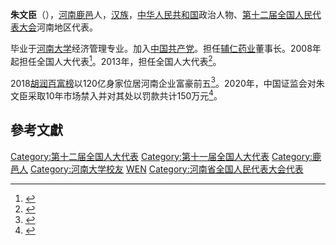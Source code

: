 {{Otheruses|other=名为朱文臣的其他人物|朱来远}}

'''朱文臣'''（{{bd|1966年||}}），[[河南|河南]][[鹿邑|鹿邑]]人，[[汉族|汉族]]，[[中华人民共和国|中华人民共和国]]政治人物、[[第十二届全国人民代表大会|第十二届全国人民代表大会]]河南地区代表。

毕业于[[河南大学|河南大学]]经济管理专业。加入[[中国共产党|中国共产党]]。担任[[辅仁药业|辅仁药业]]董事长。2008年起担任全国人大代表<ref>{{cite news|title=全国人大代表信息-朱文臣|url= http://210.82.31.1:8084/delegate/viewDelegate.action?dbid=111412|accessdate=2013-04-05|newspaper=全国人大网|archive-url=https://web.archive.org/web/20140502033330/http://www.npc.gov.cn/delegate/viewDelegate.action?dbid=111412|archive-date=2014-05-02|dead-url=yes}}</ref>。2013年，担任全国人大代表<ref>{{cite news|title=全国人大代表信息-朱文臣|url= http://210.82.31.1:8084/delegate/viewDelegate.action?dbid=121383|accessdate=2013-04-05|newspaper=全国人大网|archive-url=https://web.archive.org/web/20140502000630/http://www.npc.gov.cn/delegate/viewDelegate.action?dbid=121383|archive-date=2014-05-02|dead-url=yes}}</ref>。

2018[[胡润百富榜|胡润百富榜]]以120亿身家位居河南企业富豪前五<ref>{{Cite web|title=2018胡润百富榜出炉 29位河南企业家上榜--河南频道--人民网|url=http://henan.people.com.cn/n2/2018/1011/c351638-32142843.html|accessdate=2020-05-09|work=henan.people.com.cn}}{{Dead link}}</ref>。2020年，中国证监会对朱文臣采取10年市场禁入并对其处以罚款共计150万元<ref>{{Cite news|url=https://www.bbtnews.com.cn/2020/1026/373831.shtml|title=罚单落地 *ST辅仁实控人朱文臣遭10年证券市场禁入|author=刘凤茹|work=北京商报网|publisher=北京商报|date=2020-10-26}}</ref>。

==參考文獻==
{{reflist}}
{{中国政治人物小作品}}

[[Category:第十二届全国人大代表|Category:第十二届全国人大代表]]
[[Category:第十一届全国人大代表|Category:第十一届全国人大代表]]
[[Category:鹿邑人|Category:鹿邑人]]
[[Category:河南大学校友|Category:河南大学校友]]
[[Category:朱姓|WEN]]
[[Category:河南省全国人民代表大会代表|Category:河南省全国人民代表大会代表]]